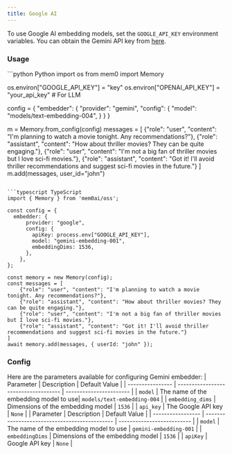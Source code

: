 ```yaml
---
title: Google AI
---
```


To use Google AI embedding models, set the `GOOGLE_API_KEY` environment variables. You can obtain the Gemini API key from [here](https://aistudio.google.com/app/apikey).

### Usage

<CodeGroup>
```python Python
import os
from mem0 import Memory

os.environ["GOOGLE_API_KEY"] = "key"
os.environ["OPENAI_API_KEY"] = "your_api_key" # For LLM

config = {
    "embedder": {
        "provider": "gemini",
        "config": {
            "model": "models/text-embedding-004",
        }
    }
}

m = Memory.from_config(config)
messages = [
    {"role": "user", "content": "I'm planning to watch a movie tonight. Any recommendations?"},
    {"role": "assistant", "content": "How about thriller movies? They can be quite engaging."},
    {"role": "user", "content": "I'm not a big fan of thriller movies but I love sci-fi movies."},
    {"role": "assistant", "content": "Got it! I'll avoid thriller recommendations and suggest sci-fi movies in the future."}
]
m.add(messages, user_id="john")
```

```typescript TypeScript
import { Memory } from 'mem0ai/oss';

const config = {
  embedder: {
      provider: "google",
      config: {
        apiKey: process.env["GOOGLE_API_KEY"],
        model: "gemini-embedding-001",
        embeddingDims: 1536,
      },
    },
};

const memory = new Memory(config);
const messages = [
    {"role": "user", "content": "I'm planning to watch a movie tonight. Any recommendations?"},
    {"role": "assistant", "content": "How about thriller movies? They can be quite engaging."},
    {"role": "user", "content": "I'm not a big fan of thriller movies but I love sci-fi movies."},
    {"role": "assistant", "content": "Got it! I'll avoid thriller recommendations and suggest sci-fi movies in the future."}
]
await memory.add(messages, { userId: "john" });
```
</CodeGroup>

### Config

Here are the parameters available for configuring Gemini embedder:
<Tabs>
<Tab title="Python">
| Parameter        | Description                          | Default Value           |
| ---------------- | ------------------------------------ | ----------------------- |
| `model`          | The name of the embedding model to use| `models/text-embedding-004` |
| `embedding_dims` | Dimensions of the embedding model     | `1536`                  |
| `api_key`        | The Google API key                   | `None`                  |
</Tab>
<Tab title="TypeScript">
| Parameter         | Description                                   | Default Value              |
| ----------------- | --------------------------------------------- | -------------------------- |
| `model`           | The name of the embedding model to use        | `gemini-embedding-001`     |
| `embeddingDims`   | Dimensions of the embedding model             | `1536`                     |
| `apiKey`          | Google API key                                | `None`                     |
</Tab>
</Tabs>
